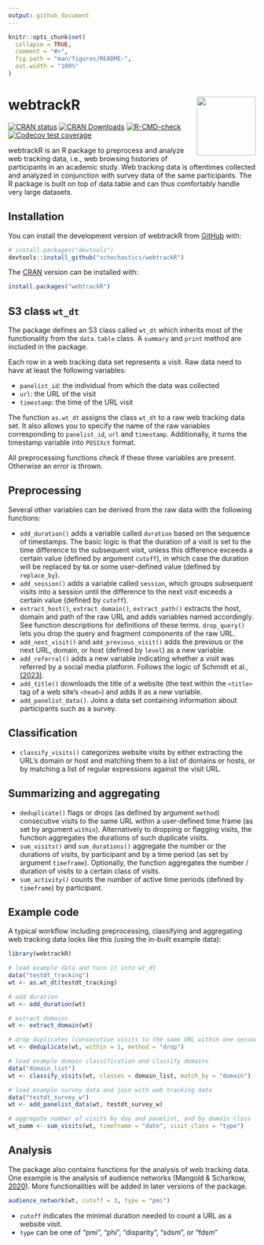 ```yaml
---
output: github_document
---
```


<!-- README.md is generated from README.Rmd. Please edit that file -->

```r
knitr::opts_chunk$set(
  collapse = TRUE,
  comment = "#>",
  fig.path = "man/figures/README-",
  out.width = "100%"
)
```

# webtrackR <img src="man/figures/logo.png" width="120px" align="right"/>

<!-- badges: start -->
[![CRAN status](https://www.r-pkg.org/badges/version/webtrackR)](https://CRAN.R-project.org/package=webtrackR)
[![CRAN Downloads](http://cranlogs.r-pkg.org/badges/webtrackR)](https://CRAN.R-project.org/package=webtrackR)
[![R-CMD-check](https://github.com/schochastics/webtrackR/actions/workflows/R-CMD-check.yaml/badge.svg)](https://github.com/schochastics/webtrackR/actions/workflows/R-CMD-check.yaml)
[![Codecov test coverage](https://codecov.io/gh/schochastics/webtrackR/branch/main/graph/badge.svg)](https://app.codecov.io/gh/schochastics/webtrackR?branch=main)
<!-- badges: end -->

webtrackR is an R package to preprocess and analyze web tracking data, i.e., web browsing histories of participants in an academic study. Web tracking data is oftentimes collected and analyzed in conjunction with survey data of the same participants. The R package is built on top of data.table and can thus comfortably handle very large datasets. 

## Installation

You can install the development version of webtrackR from [GitHub](https://github.com/) with:

``` r
# install.packages("devtools")
devtools::install_github("schochastics/webtrackR")
```

The [CRAN](https://cran.r-project.org/web/packages/webtrackR/index.html) version can be installed with:
```r
install.packages("webtrackR")
```
## S3 class `wt_dt`

The package defines an S3 class called `wt_dt` which inherits most of the functionality from the `data.table` class. A `summary` and `print` method are included in the package.

Each row in a web tracking data set represents a visit. Raw data need to have at least the following variables:

- `panelist_id`: the individual from which the data was collected
- `url`: the URL of the visit
- `timestamp`: the time of the URL visit

The function `as.wt_dt` assigns the class `wt_dt` to a raw web tracking data set. It also allows you to specify the name of the raw variables corresponding to `panelist_id`, `url` and `timestamp`. Additionally, it turns the timestamp variable into `POSIXct` format.

All preprocessing functions check if these three variables are present. Otherwise an error is thrown.

## Preprocessing

Several other variables can be derived from the raw data with the following functions:

- `add_duration()` adds a variable called `duration` based on the sequence of timestamps. The basic logic is that the duration of a visit is set to the time difference to the subsequent visit, unless this difference exceeds a certain value (defined by argument `cutoff`), in which case the duration will be replaced by `NA` or some user-defined value (defined by `replace_by`). 
- `add_session()` adds a variable called `session`, which groups subsequent visits into a session until the difference to the next visit exceeds a certain value (defined by `cutoff`). 
- `extract_host()`, `extract_domain()`, `extract_path()` extracts the host, domain and path of the raw URL and adds variables named accordingly. See function descriptions for definitions of these terms. `drop_query()` lets you drop the query and fragment components of the raw URL.
- `add_next_visit()` and `add_previous_visit()` adds the previous or the next URL, domain, or host (defined by `level`) as a new variable.
- `add_referral()` adds a new variable indicating whether a visit was referred by a social media platform. Follows the logic of Schmidt et al., [(2023)](https://doi.org/10.31235/osf.io/cks68).
- `add_title()` downloads the title of a website (the text within the `<title>` tag of a web site's `<head>`) and adds it as a new variable.
- `add_panelist_data()`. Joins a data set containing information about participants such as a survey.

## Classification

- `classify_visits()` categorizes website visits by either extracting the URL's domain or host and matching them to a list of domains or hosts, or by matching a list of regular expressions against the visit URL.

## Summarizing and aggregating

- `deduplicate()` flags or drops (as defined by argument `method`) consecutive visits to the same URL within a user-defined time frame (as set by argument `within`). Alternatively to dropping or flagging visits, the function aggregates the durations of such duplicate visits.
- `sum_visits()` and `sum_durations()` aggregate the number or the durations of visits, by participant and by a time period (as set by argument `timeframe`). Optionally, the function aggregates the number / duration of visits to a certain class of visits.
- `sum_activity()` counts the number of active time periods (defined by `timeframe`) by participant.

## Example code

A typical workflow including preprocessing, classifying and aggregating web tracking data looks like this (using the in-built example data):

``` r
library(webtrackR)

# load example data and turn it into wt_dt
data("testdt_tracking")
wt <- as.wt_dt(testdt_tracking)

# add duration
wt <- add_duration(wt)

# extract domains
wt <- extract_domain(wt)

# drop duplicates (consecutive visits to the same URL within one second)
wt <- deduplicate(wt, within = 1, method = "drop")

# load example domain classification and classify domains
data("domain_list")
wt <- classify_visits(wt, classes = domain_list, match_by = "domain")

# load example survey data and join with web tracking data
data("testdt_survey_w")
wt <- add_panelist_data(wt, testdt_survey_w)

# aggregate number of visits by day and panelist, and by domain class
wt_summ <- sum_visits(wt, timeframe = "date", visit_class = "type")

```
## Analysis

The package also contains functions for the analysis of web tracking data. One example is the analysis of audience networks (Mangold & Scharkow, [2020](https://doi.org/10.1080/19312458.2020.1724274)). More functionalities will be added in later versions of the package.

``` r
audience_network(wt, cutoff = 3, type = "pmi")
```

- `cutoff` indicates the minimal duration needed to count a URL as a website visit.
- `type` can be one of “pmi”, “phi”, “disparity”, “sdsm”, or “fdsm”


<!-- ### Ideology

Top 500 Bakshy scores are available in the package

``` r
data("bakshy")
``` -->




